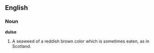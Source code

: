 ==English==

===Noun===

'''dulse'''

#A seaweed of a reddish brown color which is sometimes eaten, as in Scotland.